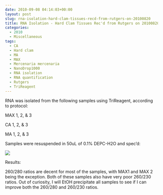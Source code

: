 ```yaml
---
date: 2010-09-08 04:14:03+00:00
layout: post
slug: rna-isolation-hard-clam-tissues-recd-from-rutgers-on-20100820
title: RNA Isolation - Hard Clam Tissues Rec'd from Rutgers on 20100820
categories:
  - 2010
  - Miscellaneous
tags:
  - CA
  - Hard clam
  - MA
  - MAX
  - Mercenaria mercenaria
  - NanoDrop1000
  - RNA isolation
  - RNA quantification
  - Rutgers
  - TriReagent
---
```


RNA was isolated from the following samples using TriReagent, according to protocol:

MAX 1, 2, & 3

CA 1, 2, & 3

MA 1, 2, & 3

Samples were resuspended in 50uL of 0.1% DEPC-H2O and spec'd:

![](https://eagle.fish.washington.edu/Arabidopsis/RNA%20Spec%20Readings/20100907-01%20RNA.JPG)

Results:

260/280 ratios are decent for most of the samples, with MAX1 and MAX 2 being the exception. Both of these samples also have very poor 260/230 ratios. Out of curiosity, I will EtOH precipitate all samples to see if I can improve both the 260/280 and 260/230 ratios.
